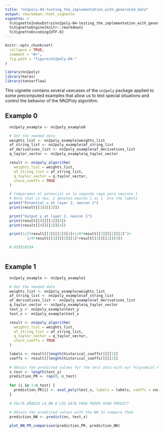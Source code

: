 ```yaml
---
title: "nn2poly-04-testing_the_implementation_with_generated_data"
output: rmarkdown::html_vignette
vignette: >
  %\VignetteIndexEntry{nn2poly-04-testing_the_implementation_with_generated_data}
  %\VignetteEngine{knitr::rmarkdown}
  %\VignetteEncoding{UTF-8}
---
```


```r
knitr::opts_chunk$set(
  collapse = TRUE,
  comment = "#>",
  fig.path = "figure/nn2poly-04-"
)
```

```r
library(nn2poly)
library(keras)
library(tensorflow)
```

This vignette contains several usecases of the `nn2poly` package applied to some precomputed examples that allow us to test special situations and control the behavior of the NN2Poly algorithm.

## Example 0

```r

  nn2poly_example <- nn2poly_example0  

  # Get the needed data
  weights_list <- nn2poly_example$weights_list
  af_string_list <- nn2poly_example$af_string_list
  af_derivatives_list <- nn2poly_example$af_derivatives_list
  q_taylor_vector <- nn2poly_example$q_taylor_vector

  result <- nn2poly_algorithm(
    weights_list = weights_list,
    af_string_list = af_string_list,
    q_taylor_vector = q_taylor_vector,
    store_coeffs = TRUE
  )

  # Comparamos el potencial en la segunda capa para neurona 1
  # Note that in new, 2 denotes neuron 1 as 1  are the labels
  print("Potential u at layer 2, neuron 1")
  print(result[[3]][[2]])

  print("Output y at layer 2, neuron 1")
  print(result[[4]][[1]][4])
  print(result[[4]][[2]][4])

  print(1/2*result[[3]][[2]][4]+1/8*result[[3]][[2]][2]^2+
          1/4*result[[3]][[2]][1]*result[[3]][[2]][4])

  0.633518334
  


```



## Example 1

```r

  nn2poly_example <- nn2poly_example1

  # Get the needed data
  weights_list <- nn2poly_example$weights_list
  af_string_list <- nn2poly_example$af_string_list
  af_derivatives_list <- nn2poly_example$af_derivatives_list
  q_taylor_vector <- nn2poly_example$q_taylor_vector
  test_y <- nn2poly_example$test_y
  test_x <- nn2poly_example$test_x

  result <- nn2poly_algorithm(
    weights_list = weights_list,
    af_string_list = af_string_list,
    q_taylor_vector = q_taylor_vector,
    store_coeffs = TRUE
  )

  labels <- result[[length(historical_coeffs)]][[1]]
  coeffs <- result[[length(historical_coeffs)]][[2]]
  
  # Obtain the predicted values for the test data with our Polynomial Regression
  n_test <- length(test_y)
  prediction_PR <- rep(0, n_test)
  
  for (i in 1:n_test) {
    prediction_PR[i] <- eval_poly(test_x, labels = labels, coeffs = coeffs)
  }
  
  # FALTA AÑADIR LA NN A LOS DATA PARA PODER USAR PREDICT
  
  # Obtain the predicted values with the NN to compare them
  prediction_NN <- predict(nn, test_x)

  plot_NN_PR_comparison(prediction_PR, prediction_NN)
```


